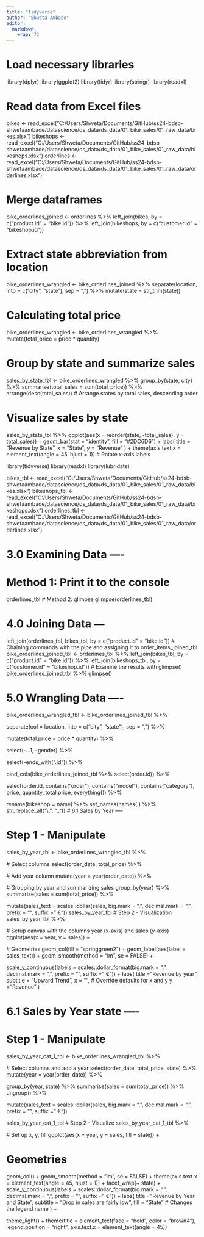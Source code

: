 ```yaml
---
title: "Tidyverse"
author: "Shweta Ambade"
editor: 
  markdown: 
    wrap: 72
---
```


# Load necessary libraries
library(dplyr)
library(ggplot2)
library(tidyr)
library(stringr)
library(readxl)

# Read data from Excel files
bikes <- read_excel("C:/Users/Shweta/Documents/GitHub/ss24-bdsb-shwetaambade/datascience/ds_data/ds_data/01_bike_sales/01_raw_data/bikes.xlsx")
bikeshops <- read_excel("C:/Users/Shweta/Documents/GitHub/ss24-bdsb-shwetaambade/datascience/ds_data/ds_data/01_bike_sales/01_raw_data/bikeshops.xlsx")
orderlines <- read_excel("C:/Users/Shweta/Documents/GitHub/ss24-bdsb-shwetaambade/datascience/ds_data/ds_data/01_bike_sales/01_raw_data/orderlines.xlsx")

# Merge dataframes 
bike_orderlines_joined <- orderlines %>%
  left_join(bikes, by = c("product.id" = "bike.id")) %>%
  left_join(bikeshops, by = c("customer.id" = "bikeshop.id"))

# Extract state abbreviation from location
bike_orderlines_wrangled <- bike_orderlines_joined %>%
  separate(location, into = c("city", "state"), sep = ",") %>%
  mutate(state = str_trim(state))

# Calculating total price
bike_orderlines_wrangled <- bike_orderlines_wrangled %>%
  mutate(total_price = price * quantity)

# Group by state and summarize sales
sales_by_state_tbl <- bike_orderlines_wrangled %>%
  group_by(state, city) %>%
  summarise(total_sales = sum(total_price)) %>%
  arrange(desc(total_sales)) # Arrange states by total sales, descending order

# Visualize sales by state
sales_by_state_tbl %>%
  ggplot(aes(x = reorder(state, -total_sales), y = total_sales)) +
  geom_bar(stat = "identity", fill = "#2DC6D6") +
  labs(
    title = "Revenue by State",
    x = "State",
    y = "Revenue"
  ) +
  theme(axis.text.x = element_text(angle = 45, hjust = 1)) # Rotate x-axis labels







library(tidyverse)
library(readxl)
library(lubridate)

bikes_tbl <- read_excel("C:/Users/Shweta/Documents/GitHub/ss24-bdsb-shwetaambade/datascience/ds_data/ds_data/01_bike_sales/01_raw_data/bikes.xlsx")
bikeshops_tbl <- read_excel("C:/Users/Shweta/Documents/GitHub/ss24-bdsb-shwetaambade/datascience/ds_data/ds_data/01_bike_sales/01_raw_data/bikeshops.xlsx")
orderlines_tbl <- read_excel("C:/Users/Shweta/Documents/GitHub/ss24-bdsb-shwetaambade/datascience/ds_data/ds_data/01_bike_sales/01_raw_data/orderlines.xlsx")

# 3.0 Examining Data ----

# Method 1: Print it to the console
orderlines_tbl
# Method 2: glimpse
glimpse(orderlines_tbl)

# 4.0 Joining Data ---

left_join(orderlines_tbl, bikes_tbl, by = c("product.id" = "bike.id"))
# Chaining commands with the pipe and assigning it to order_items_joined_tbl
bike_orderlines_joined_tbl <- orderlines_tbl %>%
  left_join(bikes_tbl, by = c("product.id" = "bike.id")) %>%
  left_join(bikeshops_tbl, by = c("customer.id" = "bikeshop.id"))
# Examine the results with glimpse()
bike_orderlines_joined_tbl %>% glimpse()

# 5.0 Wrangling Data ----
bike_orderlines_wrangled_tbl <- bike_orderlines_joined_tbl %>%
  
  
  separate(col    = location,
           into   = c("city", "state"),
           sep    = ",") %>%
  
  
  mutate(total.price = price * quantity) %>%
 
  select(-...1, -gender) %>%
 
  select(-ends_with(".id")) %>%
  
 
  bind_cols(bike_orderlines_joined_tbl %>% select(order.id)) %>% 
  
  
  select(order.id, contains("order"), contains("model"), contains("category"),
         price, quantity, total.price,
         everything()) %>%
  

  rename(bikeshop = name) %>%
  set_names(names(.) %>% str_replace_all("\\.", "_"))
# 6.1 Sales by Year ----

# Step 1 - Manipulate
sales_by_year_tbl <- bike_orderlines_wrangled_tbl %>%
  
  # Select columns
  select(order_date, total_price) %>%
  
  # Add year column
  mutate(year = year(order_date)) %>%
  
  # Grouping by year and summarizing sales
  group_by(year) %>% 
  summarize(sales = sum(total_price)) %>%
  
  
  mutate(sales_text = scales::dollar(sales, big.mark = ".", 
                                     decimal.mark = ",", 
                                     prefix = "", 
                                     suffix = " €"))
sales_by_year_tbl
# Step 2 - Visualization
sales_by_year_tbl %>%
  
  # Setup canvas with the columns year (x-axis) and sales (y-axis)
  ggplot(aes(x = year, y = sales)) +
  
  # Geometries
  geom_col(fill = "springgreen2") + 
  geom_label(aes(label = sales_text)) + 
  geom_smooth(method = "lm", se = FALSE) + 
  

  scale_y_continuous(labels = scales::dollar_format(big.mark = ".", 
                                                    decimal.mark = ",", 
                                                    prefix = "", 
                                                    suffix = " €")) +
  labs(
    title    = "Revenue by year",
    subtitle = "Upward Trend",
    x = "", # Override defaults for x and y
    y = "Revenue"
  )




# 6.1 Sales by Year state ----
# Step 1 - Manipulate
sales_by_year_cat_1_tbl <- bike_orderlines_wrangled_tbl %>%
  
  # Select columns and add a year
  select(order_date, total_price, state) %>%
  mutate(year = year(order_date)) %>%
  

  group_by(year, state) %>%
  summarise(sales = sum(total_price)) %>%
  ungroup() %>%

  mutate(sales_text = scales::dollar(sales, big.mark = ".", 
                                     decimal.mark = ",", 
                                     prefix = "", 
                                     suffix = " €"))

sales_by_year_cat_1_tbl 
# Step 2 - Visualize
sales_by_year_cat_1_tbl %>%
  
  # Set up x, y, fill
  ggplot(aes(x = year, y = sales, fill = state)) +
  
# Geometries
geom_col() + 
geom_smooth(method = "lm", se = FALSE) +
theme(axis.text.x = element_text(angle = 45, hjust = 1)) +
facet_wrap(~ state) +
scale_y_continuous(labels = scales::dollar_format(big.mark = ".", 
                                                  decimal.mark = ",", 
                                                  prefix = "", 
                                                  suffix = " €")) +
labs(
  title = "Revenue by Year and State",
  subtitle = "Drop in sales are fairly low",
  fill = "State" # Changes the legend name
) +
  
  theme_light() +
  theme(title = element_text(face = "bold", color = "brown4"),
        legend.position  = "right",
        axis.text.x = element_text(angle = 45))


